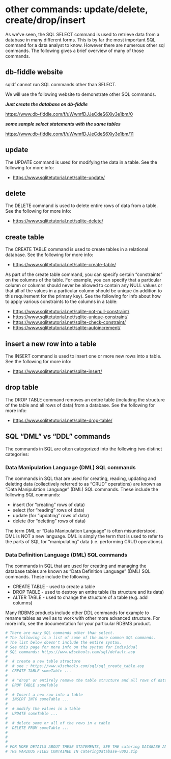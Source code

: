 # <yrChapterNumber></yrChapterNumber> other commands: update/delete, create/drop/insert

As we've seen, the SQL SELECT command is used to retrieve data from a 
database in many different forms. This is by far the most important SQL command 
for a data analyst to know. However there are numerous other sql commands.
The following gives a brief overview of many of those commands. 

## db-fiddle website

sqldf cannot run SQL commands other than SELECT.

We will use the following website to demonstrate other SQL commands.

***Just create the database on db-fiddle***

<https://www.db-fiddle.com/f/uWwmfDJJeCdeS6Xiy3e1bm/0>

***some sample select statements with the same tables***

<https://www.db-fiddle.com/f/uWwmfDJJeCdeS6Xiy3e1bm/11>


## update

The UPDATE command is used for modifying the data in a table.
See the following for more info:

- <https://www.sqlitetutorial.net/sqlite-update/>

## delete

The DELETE command is used  to delete entire rows of data from a table.
See the following for more info:

- <https://www.sqlitetutorial.net/sqlite-delete/>

## create table

The CREATE TABLE command is used to create tables in a relational 
database. See the following for more info:

- <https://www.sqlitetutorial.net/sqlite-create-table/>

As part of the create table command, you can specify certain "constraints"
on the columns of the table. For example, you can specify that a particular
column or columns should never be allowed to contain any NULL values or that
all of the values in a particular column should be unique (in addition
to this requirement for the primary key). See the following for info
about how to apply various constraints to the columns in a table:

- <https://www.sqlitetutorial.net/sqlite-not-null-constraint/>
- <https://www.sqlitetutorial.net/sqlite-unique-constraint/>
- <https://www.sqlitetutorial.net/sqlite-check-constraint/>
- <https://www.sqlitetutorial.net/sqlite-autoincrement/>

## insert a new row into a table

The INSERT command is used to
insert one or more new rows into a table. See the following for more info:

- <https://www.sqlitetutorial.net/sqlite-insert/>


## drop table

The DROP TABLE command removes an entire table (including the
structure of the table and all rows of data) from a database.
See the following for more info:

- <https://www.sqlitetutorial.net/sqlite-drop-table/>


## SQL "DML" vs "DDL" commands

The commands in SQL are often categorized into the following two distinct 
categories:

### Data Manipulation Language (DML) SQL commands

The commands in SQL that are used for creating, reading, updating and deleting
data (collectively referred to as "CRUD" operations) are known as 
"Data Manipulation Language" (DML) SQL commands. These include
the following SQL commands:

- insert (for "creating" rows of data)
- select (for "reading" rows of data)
- update (for "updating" rows of data)
- delete (for "deleting" rows of data)

The term DML or "Data Manipulation Language" is often misunderstood. 
DML is NOT a new language. DML is simply the term that is used to refer
to the parts of SQL for "manipulating" data (i.e. performing CRUD operations). 

### Data Definition Language (DML) SQL commands

The commands in SQL that are used for creating and managing the database tables
are known as "Data Definition Language" (DML) SQL commands. These include
the following. 

- CREATE TABLE - used to create a table
- DROP TABLE - used to destroy an entire table (its structure and its data)
- ALTER TABLE - used to change the structure of a table (e.g. add columns)

Many RDBMS products include other DDL commands for example to rename tables
as well as to work with other more advanced structure. For more info,
see the documentation for your particular RDBMS product.




```r
# There are many SQL commands other than select.
# The following is a list of some of the more common SQL commands. 
# The list below doesn't include the entire syntax. 
# See this page for more info on the syntax for individual
# SQL commands: https://www.w3schools.com/sql/default.asp
#
#  # create a new table structure
#  # see : https://www.w3schools.com/sql/sql_create_table.asp
#  CREATE TABLE someTable ...
# 
#  # "drop" or entirely remove the table structure and all rows of data
#  DROP TABLE someTable    
#
#  # Insert a new row into a table
#  INSERT INTO someTable ...
#
#  # modify the values in a table
#  UPDATE someTable ...
#
#  # delete some or all of the rows in a table
#  DELETE FROM someTable ...
#
#
#
# FOR MORE DETAILS ABOUT THESE STATEMENTS, SEE THE catering DATABASE AND
# THE VARIOUS FILES CONTAINED IN cateringDatabase-v003.zip
```
